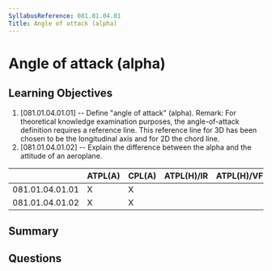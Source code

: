 ```yaml
---
SyllabusReference: 081.01.04.01
Title: Angle of attack (alpha)
---
```


# Angle of attack (alpha)

## Learning Objectives

1. [081.01.04.01.01] -- Define "angle of attack" (alpha). Remark: For
   theoretical knowledge examination purposes, the angle-of-attack definition
   requires a reference line. This reference line for 3D has been chosen to be
   the longitudinal axis and for 2D the chord line.
2. [081.01.04.01.02] -- Explain the difference between the alpha and the
   attitude of an aeroplane.

|                 | ATPL(A) | CPL(A) | ATPL(H)/IR | ATPL(H)/VFR | CPL(H) | IR  | CBIR(A) |
| --------------- | ------- | ------ | ---------- | ----------- | ------ | --- | ------- |
| 081.01.04.01.01 | X       | X      |            |             |        |     |         |
| 081.01.04.01.02 | X       | X      |            |             |        |     |         |

## Summary

## Questions
